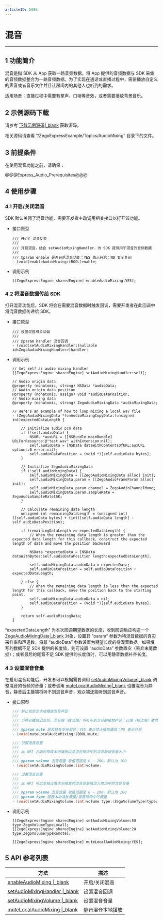 ```yaml
---
articleID: 5086
---
```

# 混音

- - -

## 1 功能简介

混音是指 SDK 从 App 获取一路音频数据，将 App 提供的音频数据与 SDK 采集的音频数据整合为一路音频数据。为了实现在通话或直播过程中，需要播放自定义的声音或者音乐文件并且让房间内的其他人也听到的需求。

适用场景：直播过程中需要有掌声、口哨等音效，或者需要播放背景音乐。

## 2 示例源码下载

请参考 [下载示例源码\|_blank](#3126) 获取源码。

相关源码请查看 “/ZegoExpressExample/Topics/AudioMixing” 目录下的文件。

## 3 前提条件

在使用混音功能之前，请确保：

@@@Express_Audio_Prerequisites@@@

## 4 使用步骤

### 4.1 开启/关闭混音

SDK 默认关闭了混音功能，需要开发者主动调用相关接口以打开该功能。

- 接口原型

    ```objc
    /// 开/关 混音功能
    ///
    /// 开启混音，结合 setAudioMixingHandler，为 SDK 提供用于混音的音频数据
    ///
    /// @param enable 是否开启混音功能；YES 表示开启；NO 表示关闭
    - (void)enableAudioMixing:(BOOL)enable;
    ```

- 调用示例

    ```objc
    [[ZegoExpressEngine sharedEngine] enableAudioMixing:YES];
    ```

### 4.2 将混音数据传给 SDK

打开混音功能后，SDK 将会在需要混音数据时触发回调，需要开发者在此回调中将混音数据传递给 SDK。

- 接口原型

    ```objc
    /// 设置混音相关回调
    ///
    /// @param handler 混音回调
    - (void)setAudioMixingHandler:(nullable id<ZegoAudioMixingHandler>)handler;
    ```

- 调用示例

    ```objc
    // Set self as audio mixing handler
    [[ZegoExpressEngine sharedEngine] setAudioMixingHandler:self];
    ```

    ```objc
    // Audio origin data
    @property (nonatomic, strong) NSData *audioData;
    // Audio origin data position
    @property (nonatomic, assign) void *audioDataPosition;
    // Audio mixing data
    @property (nonatomic, strong) ZegoAudioMixingData *audioMixingData;
    ```

    ```objc
    // Here's an example of how to loop mixing a local wav file
    - (ZegoAudioMixingData *)onAudioMixingCopyData:(unsigned int)expectedDataLength {

        // Initialize audio pcm data
        if (!self.audioData) {
            NSURL *auxURL = [[NSBundle mainBundle] URLForResource:@"test.wav" withExtension:nil];
            self.audioData = [NSData dataWithContentsOfURL:auxURL options:0 error:nil];
            self.audioDataPosition = (void *)[self.audioData bytes];
        }

        // Initialize ZegoAudioMixingData
        if (!self.audioMixingData) {
            self.audioMixingData = [[ZegoAudioMixingData alloc] init];
            self.audioMixingData.param = [[ZegoAudioFrameParam alloc] init];
            self.audioMixingData.param.channel = ZegoAudioChannelMono;
            self.audioMixingData.param.sampleRate = ZegoAudioSampleRate16K;
        }

        // Calculate remaining data length
        unsigned int remainingDataLength = (unsigned int)([self.audioData bytes] + (int)[self.audioData length] - self.audioDataPosition);

        if (remainingDataLength >= expectedDataLength) {
            // When the remaining data length is greater than the expected data length for this callback, construct the expected length of data and move the position backward

            NSData *expectedData = [NSData dataWithBytes:self.audioDataPosition length:expectedDataLength];

            self.audioMixingData.audioData = expectedData;
            self.audioDataPosition = self.audioDataPosition + expectedDataLength;

        } else {
            // When the remaining data length is less than the expected length for this callback, move the position back to the starting point.
            self.audioMixingData.audioData = nil;
            self.audioDataPosition = (void *)[self.audioData bytes];
        }

        return self.audioMixingData;
    }
    ```

<div class = 'mk-hint'>

“expectedDataLength” 为本次回调期望数据的长度，收到回调后应构造一个 [ZegoAudioMixingData\|_blank](@-ZegoAudioMixingData) 对象，设置其 “param” 参数为待混音数据的真实采样率和声道数，将其 “audioData” 参数设置为期望长度的待混音数据。如果填写的数据不足 SDK 提供的长度值，则可设置 “audioData” 参数置空（丢弃末尾数据）；或者最后的尾音不足 SDK 提供的长度值时，可以用静音数据补齐长度。
</div>

### 4.3 设置混音音量

在启用混音功能后，开发者可以根据需要调用 [setAudioMixingVolume\|_blank](@setAudioMixingVolume) 调整混音的音频的音量；或者调用 [muteLocalAudioMixing\|_blank](@muteLocalAudioMixing) 设置混音为静音，静音后主播端将听不到混音声音，观众端还能听到混音声音。

- 接口原型

    ```c++
    /// 禁止或恢复本地播放混音声音
    ///
    /// 当静音播放混音后，混音端（推流端）将听不到混音的播放声音，远端（拉流端）依然能听到混音
    ///
    /// @param mute 是否静音本地混音；YES 表示禁止播放播放；NO 表示开启
    - (void)muteLocalAudioMixing:(BOOL)mute;

    /// 设置混音音量
    ///
    /// 此 API 会同时修改本地播放以及混到推流中的混音数据音量大小
    ///
    /// @param volume 混音音量 取值范围是 0 ~ 200，默认为 100
    - (void)setAudioMixingVolume:(int)volume;

    /// 设置混音音量
    ///
    /// 此 API 可以单独设置本地播放的混音音量或混入推流中的混音音量
    ///
    /// @param volume 混音音量 取值范围是 0 ~ 200，默认为 100
    /// @param type 混音本地播放音量/混音推流中的音量
    - (void)setAudioMixingVolume:(int)volume type:(ZegoVolumeType)type;
    ```

- 调用示例

    ```objc
    [[ZegoExpressEngine sharedEngine] setAudioMixingVolume:80 type:ZegoVolumeTypeLocal];
    [[ZegoExpressEngine sharedEngine] setAudioMixingVolume:20 type:ZegoVolumeTypeRemote];

    [[ZegoExpressEngine sharedEngine] muteLocalAudioMixing:YES];
    ```

## 5 API 参考列表

| 方法 | 描述 |
|-------|--------|
| [enableAudioMixing \|_blank](https://doc-zh.zego.im/zh/api?doc=Express_Video_SDK_API~ObjectiveC~class~zego-express-engine#enable-audio-mixing) | 开启/关闭混音 |
| [setAudioMixingHandler \|_blank](https://doc-zh.zego.im/zh/api?doc=Express_Video_SDK_API~ObjectiveC~class~zego-express-engine#set-audio-mixing-handler) | 设置混音回调 |
| [setAudioMixingVolume \|_blank](https://doc-zh.zego.im/zh/api?doc=Express_Video_SDK_API~ObjectiveC~class~zego-express-engine#set-audio-mixing-volume) | 设置混音音量 |
| [muteLocalAudioMixing \|_blank](https://doc-zh.zego.im/zh/api?doc=Express_Video_SDK_API~ObjectiveC~class~zego-express-engine#mute-local-audio-mixing) | 静音混音本地播放 |
